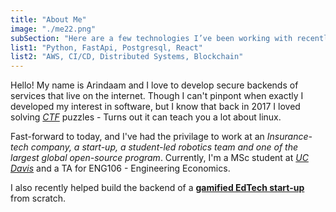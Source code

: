 ```yaml
---
title: "About Me"
image: "./me22.png"
subSection: "Here are a few technologies I’ve been working with recently:"
list1: "Python, FastApi, Postgresql, React"
list2: "AWS, CI/CD, Distributed Systems, Blockchain"
---
```



Hello! My name is Arindaam and I love to develop secure backends of services that live on the internet.
Though I can't pinpont when exactly I developed my interest in software, but I know that back in 2017 I loved solving [_CTF_](https://en.wikipedia.org/wiki/Capture_the_flag_(cybersecurity)) puzzles - Turns out it can teach you a lot about linux.

Fast-forward to today, and I've had the privilage to work at an *<Underlining>Insurance-tech company, a start-up, a student-led robotics team and one of the largest global open-source program</Underlining>*.
Currently, I'm a MSc student at [*<Underlining>UC Davis</Underlining>*](https://ece.ucdavis.edu/) and a TA for ENG106 - Engineering Economics.

I also recently helped build the backend of a <a href="https://www.kadmik.in" aria-label="External Link"><Underlining>**gamified EdTech start-up**</Underlining></a> from scratch.
